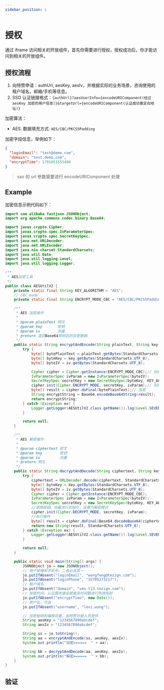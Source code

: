 ```yaml
---
sidebar_position: 1
---
```


# 授权

通过 iframe 访问相关的开放组件，首先你需要进行授权，授权成功后，你才能访问到相关的开放组件。

## 授权流程

1. 向特赞申请：authUrl, aesKey, aesIv，并根据实际的业务场景，咨询使用的租户域名，邮箱/手机等信息。
2. SSO 认证链接格式：`{authUrl}?aesUserInfo={encodeURIComponent(经过 aesKey 加密的用户信息)}&targetUrl={encodeURIComponent(认证成功重定向地址)}`

加密算法：

- AES. 数据填充方式: `AES/CBC/PKCS5Padding`

加密字段信息，举例如下：

```json
{
  "loginEmail": "test@demo.com",
  "domain": "test.demo.com",
  "encryptTime": 1701051555480
}
```

> sso 的 url 参数需要进行 encodeURIComponent 处理

## Example

加密信息示例代码如下：


<Tabs>
  <TabItem value="vanilla" label="Java" default>

```java
import com.alibaba.fastjson.JSONObject;
import org.apache.commons.codec.binary.Base64;

import javax.crypto.Cipher;
import javax.crypto.spec.IvParameterSpec;
import javax.crypto.spec.SecretKeySpec;
import java.net.URLDecoder;
import java.net.URLEncoder;
import java.nio.charset.StandardCharsets;
import java.util.Date;
import java.util.logging.Level;
import java.util.logging.Logger;

/**
 * AES加密工具
 */
public class AESUtilV2 {
    private static final String KEY_ALGORITHM = "AES";
    // CBC mode
    private static final String ENCRYPT_MODE_CBC = "AES/CBC/PKCS5Padding";

    /**
     * AES 加密操作
     *
     * @param plainText 明文
     * @param key       密钥
     * @param iv        向量
     * @return 返回Base64转码后的加密数据
     */
    public static String encryptAndEncode(String plainText, String key, String iv) {
        try {
            byte[] bytePlainText = plainText.getBytes(StandardCharsets.UTF_8);
            byte[] byteKey = key.getBytes(StandardCharsets.UTF_8);
            byte[] byteIV = iv.getBytes(StandardCharsets.UTF_8);

            Cipher cipher = Cipher.getInstance(ENCRYPT_MODE_CBC);// 创建密码器
            IvParameterSpec ivParam = new IvParameterSpec(byteIV);
            SecretKeySpec secretKey = new SecretKeySpec(byteKey, KEY_ALGORITHM);
            cipher.init(Cipher.ENCRYPT_MODE, secretKey, ivParam);// 初始化为加密模式的密码器
            byte[] result = cipher.doFinal(bytePlainText);// 加密
            String encryptString = Base64.encodeBase64String(result);
            return encryptString;
        } catch (Exception ex) {
            Logger.getLogger(AESUtilV2.class.getName()).log(Level.SEVERE, null, ex);
        }

        return null;
    }

    /**
     * AES 解密操作
     *
     * @param ciphertext 密文
     * @param key        密钥
     * @param iv         向量
     * @return 明文
     */
    public static String decryptAndDecode(String ciphertext, String key, String iv) {
        try {
            ciphertext = URLDecoder.decode(ciphertext, StandardCharsets.UTF_8.name());
            byte[] byteKey = key.getBytes(StandardCharsets.UTF_8);
            byte[] byteIV = iv.getBytes(StandardCharsets.UTF_8);
            Cipher cipher = Cipher.getInstance(ENCRYPT_MODE_CBC);
            IvParameterSpec ivParam = new IvParameterSpec(byteIV);
            SecretKeySpec secretKey = new SecretKeySpec(byteKey, KEY_ALGORITHM);
            //使用密钥、向量进行初始化，设置为解密模式
            cipher.init(Cipher.DECRYPT_MODE, secretKey, ivParam);
            //执行操作
            byte[] result = cipher.doFinal(Base64.decodeBase64(ciphertext));
            return new String(result, StandardCharsets.UTF_8);
        } catch (Exception ex) {
            Logger.getLogger(AESUtilV2.class.getName()).log(Level.SEVERE, null, ex);
        }

        return null;
    }

    public static void main(String[] args) {
        JSONObject jo = new JSONObject();
        // 用户邮箱和手机号，二者必选其一
        jo.putIfAbsent("loginEmail", "wangfeng@tezign.com");
        jo.putIfAbsent("loginPhone", "15705273217");
        // 租户域名
        jo.putIfAbsent("domain", "vms-t13.tezign.com");
        // 加密时间，认证服务端会根据该时间戳进行失效校验
        jo.putIfAbsent("encryptTime", new Date());
        // 用户名，可选
        jo.putIfAbsent("username", "levi.wang");

        // 加密秘钥和偏移向量，由特赞对接人员提供
        String aesKey = "1234567890abcdef";
        String aesIv = "1234567890abcdef";

        String ss = jo.toString();
        String aa = encryptAndEncode(ss, aesKey, aesIv);
        System.out.println("加密======  " + aa);

        String bb = decryptAndDecode(aa, aesKey, aesIv);
        System.out.println("解密======  " + bb);
    }
}
```

</TabItem>

</Tabs>

## 验证


<EncryptComponent />
